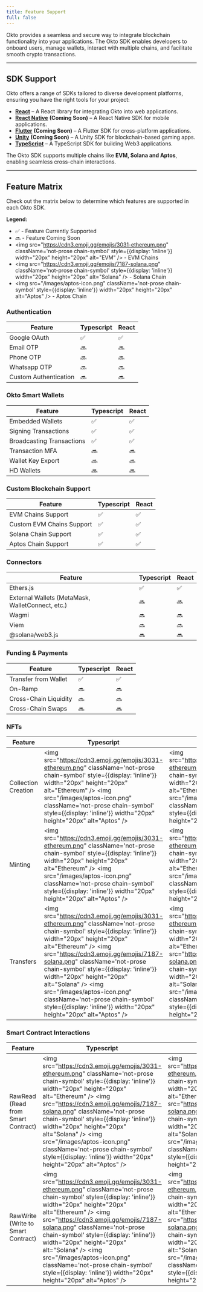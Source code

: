 ```yaml
---
title: Feature Support
full: false
---
```


Okto provides a seamless and secure way to integrate blockchain functionality into your applications. The Okto SDK enables developers to onboard users, manage wallets, interact with multiple chains, and facilitate smooth crypto transactions.

---

## SDK Support

Okto offers a range of SDKs tailored to diverse development platforms, ensuring you have the right tools for your project:

- [**React**](/docs/react-sdk) – A React library for integrating Okto into web applications.
- [**React Native**](/docs/react-native-sdk) **(Coming Soon)** – A React Native SDK for mobile applications.
- [**Flutter**](/docs/flutter-sdk) **(Coming Soon)** – A Flutter SDK for cross-platform applications.
- [**Unity**](/docs/unity-sdk) **(Coming Soon)** – A Unity SDK for blockchain-based gaming apps.
- [**TypeScript**](/docs/typescript-sdk) – A TypeScript SDK for building Web3 applications.

The Okto SDK supports multiple chains like **EVM, Solana and Aptos**, enabling seamless cross-chain interactions.

---

## Feature Matrix

Check out the matrix below to determine which features are supported in each Okto SDK.

**Legend:**

*   ✅ - Feature Currently Supported
*   🔜 - Feature Coming Soon
*   <img src="https://cdn3.emoji.gg/emojis/3031-ethereum.png" className='not-prose chain-symbol' style={{display: 'inline'}} width="20px" height="20px" alt="EVM" /> - EVM Chains
*   <img src="https://cdn3.emoji.gg/emojis/7187-solana.png" className='not-prose chain-symbol' style={{display: 'inline'}} width="20px" height="20px" alt="Solana" /> - Solana Chain
*   <img src="/images/aptos-icon.png" className='not-prose chain-symbol' style={{display: 'inline'}} width="20px" height="20px" alt="Aptos" /> - Aptos Chain

### Authentication

| Feature               | Typescript | React |
| --------------------- | ---------- | ----- |
| Google OAuth          | ✅        | ✅    |
| Email OTP             | 🔜         | 🔜    |
| Phone OTP             | 🔜         | 🔜    |
| Whatsapp OTP          | 🔜         | 🔜    |
| Custom Authentication |  🔜         |  🔜   |

### Okto Smart Wallets

| Feature                   | Typescript | React |
| ------------------------- | ---------- | ----- |
| Embedded Wallets          | ✅         | ✅    |
| Signing Transactions      | ✅         | ✅    |
| Broadcasting Transactions | ✅         | ✅    |
| Transaction MFA           | 🔜           | 🔜       |
| Wallet Key Export         | 🔜           | 🔜         |
| HD Wallets                | 🔜           | 🔜         |

### Custom Blockchain Support

| Feature                     | Typescript | React |
| --------------------------- | ---------- | ----- |
| EVM Chains Support    | ✅         | ✅    |
| Custom EVM Chains Support    | ✅         | ✅    |
| Solana Chain Support | ✅         | ✅    |
| Aptos Chain Support |  ✅         |  ✅    |

### Connectors

| Feature                                          | Typescript | React |
| ------------------------------------------------ | ---------- | ----- |
| Ethers.js                                        | ✅         |  ✅    |
| External Wallets (MetaMask, WalletConnect, etc.) | 🔜          | 🔜     |
| Wagmi                                            | 🔜          |  🔜    |
| Viem                                             | 🔜          |  🔜    |
| @solana/web3.js                                  | 🔜          |  🔜    |

### Funding & Payments

| Feature                | Typescript      | React |
| ---------------------- | --------------- | ----- |
| Transfer from Wallet   | ✅    | ✅    |
| On-Ramp |  🔜             |  🔜    |
| Cross-Chain Liquidity | 🔜 | 🔜 |
| Cross-Chain Swaps   | 🔜 | 🔜 |

### NFTs

| Feature             | Typescript      | React         |
| ------------------- | --------------- | ------------- |
| Collection Creation | <img src="https://cdn3.emoji.gg/emojis/3031-ethereum.png" className='not-prose chain-symbol' style={{display: 'inline'}} width="20px" height="20px" alt="Ethereum" /> <img src="/images/aptos-icon.png" className='not-prose chain-symbol' style={{display: 'inline'}} width="20px" height="20px" alt="Aptos" /> | <img src="https://cdn3.emoji.gg/emojis/3031-ethereum.png" className='not-prose chain-symbol' style={{display: 'inline'}} width="20px" height="20px" alt="Ethereum" /> <img src="/images/aptos-icon.png" className='not-prose chain-symbol' style={{display: 'inline'}} width="20px" height="20px" alt="Aptos" /> |
| Minting             | <img src="https://cdn3.emoji.gg/emojis/3031-ethereum.png" className='not-prose chain-symbol' style={{display: 'inline'}} width="20px" height="20px" alt="Ethereum" /> <img src="/images/aptos-icon.png" className='not-prose chain-symbol' style={{display: 'inline'}} width="20px" height="20px" alt="Aptos" /> | <img src="https://cdn3.emoji.gg/emojis/3031-ethereum.png" className='not-prose chain-symbol' style={{display: 'inline'}} width="20px" height="20px" alt="Ethereum" /> <img src="/images/aptos-icon.png" className='not-prose chain-symbol' style={{display: 'inline'}} width="20px" height="20px" alt="Aptos" /> |
| Transfers           | <img src="https://cdn3.emoji.gg/emojis/3031-ethereum.png" className='not-prose chain-symbol' style={{display: 'inline'}} width="20px" height="20px" alt="Ethereum" /> <img src="https://cdn3.emoji.gg/emojis/7187-solana.png" className='not-prose chain-symbol' style={{display: 'inline'}} width="20px" height="20px" alt="Solana" /> <img src="/images/aptos-icon.png" className='not-prose chain-symbol' style={{display: 'inline'}} width="20px" height="20px" alt="Aptos" /> | <img src="https://cdn3.emoji.gg/emojis/3031-ethereum.png" className='not-prose chain-symbol' style={{display: 'inline'}} width="20px" height="20px" alt="Ethereum" /> <img src="https://cdn3.emoji.gg/emojis/7187-solana.png" className='not-prose chain-symbol' style={{display: 'inline'}} width="20px" height="20px" alt="Solana" /> <img src="/images/aptos-icon.png" className='not-prose chain-symbol' style={{display: 'inline'}} width="20px" height="20px" alt="Aptos" /> |

### Smart Contract Interactions

| Feature                     | Typescript      | React         |
| --------------------------- | --------------- | ------------- |
| RawRead (Read from Smart Contract)    | <img src="https://cdn3.emoji.gg/emojis/3031-ethereum.png" className='not-prose chain-symbol' style={{display: 'inline'}} width="20px" height="20px" alt="Ethereum" /> <img src="https://cdn3.emoji.gg/emojis/7187-solana.png" className='not-prose chain-symbol' style={{display: 'inline'}} width="20px" height="20px" alt="Solana" /> <img src="/images/aptos-icon.png" className='not-prose chain-symbol' style={{display: 'inline'}} width="20px" height="20px" alt="Aptos" /> | <img src="https://cdn3.emoji.gg/emojis/3031-ethereum.png" className='not-prose chain-symbol' style={{display: 'inline'}} width="20px" height="20px" alt="Ethereum" /> <img src="https://cdn3.emoji.gg/emojis/7187-solana.png" className='not-prose chain-symbol' style={{display: 'inline'}} width="20px" height="20px" alt="Solana" /> <img src="/images/aptos-icon.png" className='not-prose chain-symbol' style={{display: 'inline'}} width="20px" height="20px" alt="Aptos" /> |
| RawWrite (Write to Smart Contract)   | <img src="https://cdn3.emoji.gg/emojis/3031-ethereum.png" className='not-prose chain-symbol' style={{display: 'inline'}} width="20px" height="20px" alt="Ethereum" /> <img src="https://cdn3.emoji.gg/emojis/7187-solana.png" className='not-prose chain-symbol' style={{display: 'inline'}} width="20px" height="20px" alt="Solana" /> <img src="/images/aptos-icon.png" className='not-prose chain-symbol' style={{display: 'inline'}} width="20px" height="20px" alt="Aptos" /> | <img src="https://cdn3.emoji.gg/emojis/3031-ethereum.png" className='not-prose chain-symbol' style={{display: 'inline'}} width="20px" height="20px" alt="Ethereum" /> <img src="https://cdn3.emoji.gg/emojis/7187-solana.png" className='not-prose chain-symbol' style={{display: 'inline'}} width="20px" height="20px" alt="Solana" /> <img src="/images/aptos-icon.png" className='not-prose chain-symbol' style={{display: 'inline'}} width="20px" height="20px" alt="Aptos" /> |